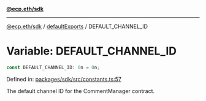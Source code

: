 [**@ecp.eth/sdk**](../../index.mdx)

***

[@ecp.eth/sdk](/sdk-reference/index.mdx) / [defaultExports](/sdk-reference/defaultExports/index.mdx) / DEFAULT\_CHANNEL\_ID

# Variable: DEFAULT\_CHANNEL\_ID

```ts
const DEFAULT_CHANNEL_ID: 0n = 0n;
```

Defined in: [packages/sdk/src/constants.ts:57](https://github.com/ecp-eth/comments-monorepo/blob/main/packages/sdk/src/constants.ts#L57)

The default channel ID for the CommentManager contract.
